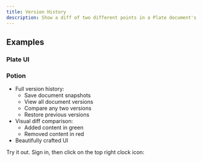 ```yaml
---
title: Version History
description: Show a diff of two different points in a Plate document's history.
---
```



## Examples

### Plate UI

<ComponentPreview name="version-history-demo" />

### Potion

- Full version history:
  - Save document snapshots
  - View all document versions
  - Compare any two versions
  - Restore previous versions
- Visual diff comparison:
  - Added content in green
  - Removed content in red
- Beautifully crafted UI

Try it out. Sign in, then click on the top right clock icon:

<ComponentPreview name="potion-iframe-demo" />
